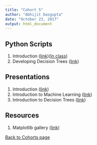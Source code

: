 ```yaml
---
title: "Cohort 5"
author: "Abhijit Dasgupta"
date: "October 23, 2017"
output: html_document
---
```



## Python Scripts
1. Introduction ([link](../scripts/Introduction.py))([In class](cohort5day1.py))
2. Developing Decision Trees ([link](../scripts/MyDT.py))

## Presentations
1. Introduction (<a href = "../present/Introduction.html" target="_blank">link</a>)
2. Introduction to Machine Learning ([link](../present/IntroToML.pdf))
3. Introduction to Decision Trees (<a href="../present/DTSlides.html" target="_blank">link</a>)

## Resources
1. Matplotlib gallery (<a href = "https://matplotlib.org/gallery.html" target = "_blank">link</a>)


[Back to Cohorts page](../cohorts.html)
